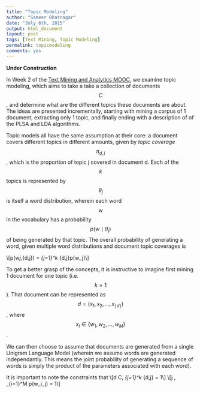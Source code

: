 ```yaml
---
title: "Topic Modeling"
author: "Sameer Bhatnagar"
date: "July 6th, 2015"
output: html_document
layout: post
tags: [Text Mining, Topic Modeling]
permalink: topicmodeling
comments: yes
---
```


__Under Construction__

In Week 2 of the [Text Mining and Analytics MOOC](https://www.coursera.org/course/textanalytics), we examine topic modeling, which aims to take a take a collection of documents $$C$$, and determine what are the different topics these documents are about.  The ideas are presented incrementally, starting with mining a corpus of 1 document, extracting only 1 topic, and finally ending with a description of of the PLSA and LDA algorithms.
<!--more-->

Topic models all have the same assumption at their core: a document covers different topics in different amounts, given by _topic coverage_ $$\pi_{d,j}$$, which is the proportion of topic j covered in document d. Each of the $$k$$ topics is represented by $$\theta_j$$ is itself a word distribution, wherein each word $$w$$ in the vocabulary has a probability $$p(w\mid\theta_j)$$ of being generated by that topic. The overall probability of generating a word, given multiple word distributions and document topic coverages is

\\[p(w\mid\lbrace\theta_j\rbrace,\lbrace\pi_{d,j}\rbrace) = \sum_{j=1}^k \pi_{d,j}p(w\mid\theta_j)\\]

To get a better grasp of the concepts, it is instructive to imagine first mining 1 document for one topic (i.e. $$k=1$$). That document can be represented as $$ d = (x_1,x_2,..., x_{\mid d \mid})$$, where $$x_i \in \lbrace w_1,w_2, ..., w_M \rbrace$$. 

We can then choose to assume that documents are generated from a single Unigram Language Model (wherein we assume words are generated independantly. This means the joint probability of generating a sequence of words is simply the product of the parameters associated with each word).  

It is important to note the constraints that 
\\[\forall d \in C, \sum_{j=1}^k \pi_{d,j} = 1\\]
\\[\forall j \in [1,k], \sum_{i=1}^M p(w_i\mid\theta_j) = 1\\]

